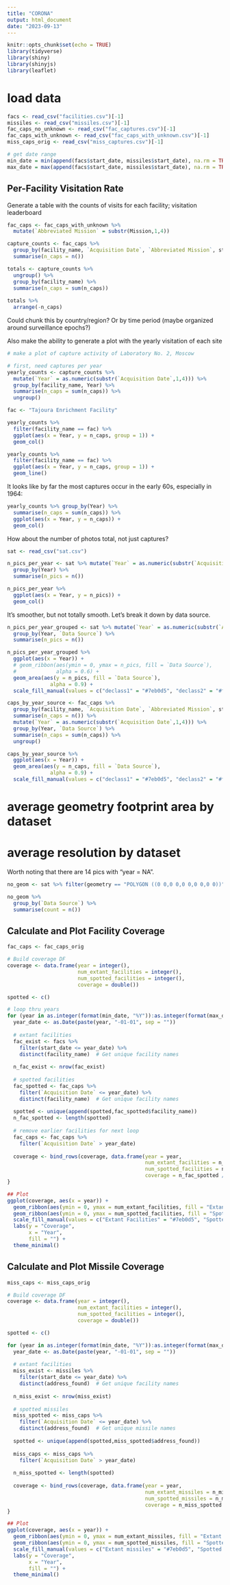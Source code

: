 ```yaml
---
title: "CORONA"
output: html_document
date: "2023-09-13"
---
```


```r
knitr::opts_chunk$set(echo = TRUE)
library(tidyverse)
library(shiny)
library(shinyjs)
library(leaflet)
```

# load data
```r
facs <- read_csv("facilities.csv")[-1]
missiles <- read_csv("missiles.csv")[-1]
fac_caps_no_unknown <- read_csv("fac_captures.csv")[-1]
fac_caps_with_unknown <- read_csv("fac_caps_with_unknown.csv")[-1]
miss_caps_orig <- read_csv("miss_captures.csv")[-1]

# get date range
min_date = min(append(facs$start_date, missiles$start_date), na.rm = TRUE)
max_date = max(append(facs$start_date, missiles$start_date), na.rm = TRUE)
```

## Per-Facility Visitation Rate
Generate a table with the counts of visits for each facility; visitation leaderboard

```r
fac_caps <- fac_caps_with_unknown %>%
  mutate(`Abbreviated Mission` = substr(Mission,1,4))

capture_counts <- fac_caps %>% 
  group_by(facility_name, `Acquisition Date`, `Abbreviated Mission`, start_date) %>%
  summarise(n_caps = n()) 

totals <- capture_counts %>%
  ungroup() %>%
  group_by(facility_name) %>%
  summarise(n_caps = sum(n_caps))
  
totals %>%
  arrange(-n_caps)
```


Could chunk this by country/region? Or by time period (maybe organized around surveillance epochs?)

Also make the ability to generate a plot with the yearly visitation of each site

```r
# make a plot of capture activity of Laboratory No. 2, Moscow

# first, need captures per year
yearly_counts <- capture_counts %>%
  mutate(`Year` = as.numeric(substr(`Acquisition Date`,1,4))) %>%
  group_by(facility_name, Year) %>%
  summarise(n_caps = sum(n_caps)) %>%
  ungroup()

fac <- "Tajoura Enrichment Facility"

yearly_counts %>% 
  filter(facility_name == fac) %>%
  ggplot(aes(x = Year, y = n_caps, group = 1)) +
  geom_col()

yearly_counts %>% 
  filter(facility_name == fac) %>%
  ggplot(aes(x = Year, y = n_caps, group = 1)) +
  geom_line()
```

It looks like by far the most captures occur in the early 60s, especially in 1964:

```r
yearly_counts %>% group_by(Year) %>%
  summarise(n_caps = sum(n_caps)) %>%
  ggplot(aes(x = Year, y = n_caps)) +
  geom_col()
```

How about the number of photos total, not just captures?

```r
sat <- read_csv("sat.csv")

n_pics_per_year <- sat %>% mutate(`Year` = as.numeric(substr(`Acquisition Date`,1,4))) %>%
  group_by(Year) %>%
  summarise(n_pics = n())

n_pics_per_year %>%
  ggplot(aes(x = Year, y = n_pics)) +
  geom_col()
```
It's smoother, but not totally smooth. Let's break it down by data source.

```r
n_pics_per_year_grouped <- sat %>% mutate(`Year` = as.numeric(substr(`Acquisition Date`,1,4))) %>%
  group_by(Year, `Data Source`) %>%
  summarise(n_pics = n())

n_pics_per_year_grouped %>%
  ggplot(aes(x = Year)) +
  # geom_ribbon(aes(ymin = 0, ymax = n_pics, fill = `Data Source`), 
  #             alpha = 0.6) + 
  geom_area(aes(y = n_pics, fill = `Data Source`), 
              alpha = 0.9) + 
  scale_fill_manual(values = c("declass1" = "#7eb0d5", "declass2" = "#fd7f6f", "declass3" = "#01A66F"))
```

```r
caps_by_year_source <- fac_caps %>% 
  group_by(facility_name, `Acquisition Date`, `Abbreviated Mission`, start_date, `Data Source`) %>%
  summarise(n_caps = n()) %>%
  mutate(`Year` = as.numeric(substr(`Acquisition Date`,1,4))) %>%
  group_by(Year, `Data Source`) %>%
  summarise(n_caps = sum(n_caps)) %>%
  ungroup()

caps_by_year_source %>%
  ggplot(aes(x = Year)) +
  geom_area(aes(y = n_caps, fill = `Data Source`), 
              alpha = 0.9) + 
  scale_fill_manual(values = c("declass1" = "#7eb0d5", "declass2" = "#fd7f6f", "declass3" = "#01A66F"))
```

# average geometry footprint area by dataset

# average resolution by dataset

Worth noting that there are 14 pics with "year = NA".

```r
no_geom <- sat %>% filter(geometry == "POLYGON ((0 0,0 0,0 0,0 0,0 0))")

no_geom %>%
  group_by(`Data Source`) %>%
  summarise(count = n())
```



## Calculate and Plot Facility Coverage
```r
fac_caps <- fac_caps_orig

# Build coverage DF
coverage <- data.frame(year = integer(),
                       num_extant_facilities = integer(),
                       num_spotted_facilities = integer(),
                       coverage = double())

spotted <- c()

# loop thru years
for (year in as.integer(format(min_date, "%Y")):as.integer(format(max_date, "%Y"))) {
  year_date <- as.Date(paste(year, "-01-01", sep = ""))
  
  # extant facilities
  fac_exist <- facs %>%
    filter(start_date <= year_date) %>%
    distinct(facility_name)  # Get unique facility names
  
  n_fac_exist <- nrow(fac_exist)
  
  # spotted facilities
  fac_spotted <- fac_caps %>%
    filter(`Acquisition Date` <= year_date) %>%
    distinct(facility_name)  # Get unique facility names
  
  spotted <- unique(append(spotted,fac_spotted$facility_name))
  n_fac_spotted <- length(spotted)
  
  # remove earlier facilities for next loop
  fac_caps <- fac_caps %>% 
    filter(`Acquisition Date` > year_date)
  
  coverage <- bind_rows(coverage, data.frame(year = year,
                                             num_extant_facilities = n_fac_exist,
                                             num_spotted_facilities = n_fac_spotted,
                                             coverage = n_fac_spotted / n_fac_exist))
}

## Plot
ggplot(coverage, aes(x = year)) +
  geom_ribbon(aes(ymin = 0, ymax = num_extant_facilities, fill = "Extant Facilities"), alpha = 0.75) +
  geom_ribbon(aes(ymin = 0, ymax = num_spotted_facilities, fill = "Spotted Facilities"), alpha = 0.75) +
  scale_fill_manual(values = c("Extant Facilities" = "#7eb0d5", "Spotted Facilities" = "#fd7f6f")) +
  labs(y = "Coverage", 
       x = "Year",
       fill = "") +
  theme_minimal()
```

## Calculate and Plot Missile Coverage
```r
miss_caps <- miss_caps_orig

# Build coverage DF
coverage <- data.frame(year = integer(),
                       num_extant_facilities = integer(),
                       num_spotted_facilities = integer(),
                       coverage = double())

spotted <- c()

for (year in as.integer(format(min_date, "%Y")):as.integer(format(max_date, "%Y"))) {
  year_date <- as.Date(paste(year, "-01-01", sep = ""))
  
  # extant facilities
  miss_exist <- missiles %>%
    filter(start_date <= year_date) %>%
    distinct(address_found)  # Get unique facility names
  
  n_miss_exist <- nrow(miss_exist)
  
  # spotted missiles
  miss_spotted <- miss_caps %>%
    filter(`Acquisition Date` <= year_date) %>%
    distinct(address_found)  # Get unique missile names
  
  spotted <- unique(append(spotted,miss_spotted$address_found))
  
  miss_caps <- miss_caps %>% 
    filter(`Acquisition Date` > year_date)
  
  n_miss_spotted <- length(spotted)
  
  coverage <- bind_rows(coverage, data.frame(year = year,
                                             num_extant_missiles = n_miss_exist,
                                             num_spotted_missiles = n_miss_spotted,
                                             coverage = n_miss_spotted / n_miss_exist))
}

## Plot
ggplot(coverage, aes(x = year)) +
  geom_ribbon(aes(ymin = 0, ymax = num_extant_missiles, fill = "Extant missiles"), alpha = 0.75) +
  geom_ribbon(aes(ymin = 0, ymax = num_spotted_missiles, fill = "Spotted missiles"), alpha = 0.75) +
  scale_fill_manual(values = c("Extant missiles" = "#7eb0d5", "Spotted missiles" = "#fd7f6f")) +
  labs(y = "Coverage", 
       x = "Year",
       fill = "") +
  theme_minimal()
```